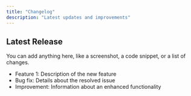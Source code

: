 ```yaml
---
title: "Changelog"
description: "Latest updates and improvements"
---
```


<Update>

## Latest Release

You can add anything here, like a screenshot, a code snippet, or a list of changes.

- Feature 1: Description of the new feature
- Bug fix: Details about the resolved issue
- Improvement: Information about an enhanced functionality

</Update>